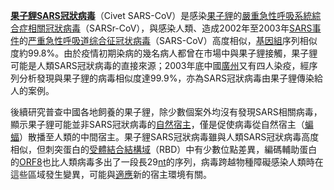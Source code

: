 '''[[果子貍SARS冠狀病毒|果子貍SARS冠狀病毒]]'''（Civet SARS-CoV）是感染[[果子貍|果子貍]]的[[嚴重急性呼吸系統綜合症相關冠狀病毒|嚴重急性呼吸系統綜合症相關冠狀病毒]]（SARSr-CoV），與感染人類、造成2002年至2003年[[SARS事件|SARS事件]]的[[严重急性呼吸道综合征冠状病毒|严重急性呼吸道综合征冠状病毒]]（SARS-CoV）高度相似，[[基因組|基因組]]序列相似度約99.8%。由於疫情初期染病的幾名病人都曾在市場中與果子貍接觸，果子貍可能是人類SARS冠狀病毒的直接來源；2003年底中國[[广州市|廣州]]又有四人染疫，經序列分析發現與果子貍的病毒相似度達99.9%，亦為SARS冠狀病毒由果子貍傳染給人的案例。

後續研究普查中國各地飼養的果子貍，除少數個案外均沒有發現SARS相關病毒，顯示果子貍可能並非SARS冠狀病毒的[[自然宿主|自然宿主]]，僅是促使病毒從自然宿主（[[蝙蝠|蝙蝠]]）散播至人類的中間宿主。果子貍SARS冠狀病毒雖與人類SARS冠狀病毒高度相似，但刺突蛋白的[[受體結合結構域|受體結合結構域]]（RBD）中有少數位點差異，編碼輔助蛋白的[[SARS冠狀病毒的ORF8|ORF8]]也比人類病毒多出了一段長29[[核鹼基|nt]]的序列，病毒跨越物種障礙感染人類時在這些區域發生變異，可能與[[適應|適應]]新的宿主環境有關。